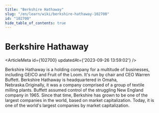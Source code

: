 ```yaml
---
title: "Berkshire Hathaway"
slug: "/en/learn/wiki/berkshire-hathaway-102700"
id: "102700"
hide_table_of_contents: true
---
```



# Berkshire Hathaway

<ArticleMeta id={102700} updatedAt={'2023-09-26 13:59:02'} />
<div className='border-solid border-b border-t-0 my-4 border-[var(--ifm-color-gray-300)]' />

Berkshire Hathaway is a holding company for a multitude of businesses, including GEICO and Fruit of the Loom. It's run by chair and CEO Warren Buffett. Berkshire Hathaway is headquartered in Omaha, Nebraska.Originally, it was a company comprised of a group of textile milling plants. Buffett assumed control of the struggling New England company in 1965. Since that time, Berkshire has grown to be one of the largest companies in the world, based on market capitalization. Today, it is one of the world's largest companies by market capitalization.
